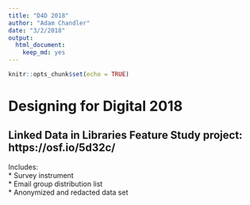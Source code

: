 ```yaml
---
title: "D4D 2018"
author: "Adam Chandler"
date: "3/2/2018"
output: 
  html_document: 
    keep_md: yes
---
```


```r
knitr::opts_chunk$set(echo = TRUE)
```

# Designing for Digital 2018


## Linked Data in Libraries Feature Study project: https://osf.io/5d32c/  

Includes:  
* Survey instrument  
* Email group distribution list  
* Anonymized and redacted data set  













